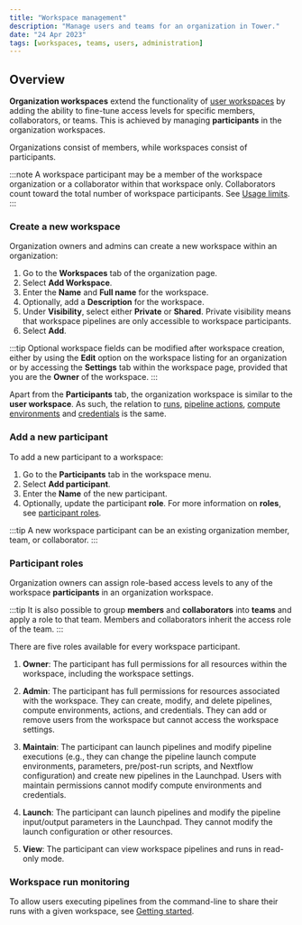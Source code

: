 ```yaml
---
title: "Workspace management"
description: "Manage users and teams for an organization in Tower."
date: "24 Apr 2023"
tags: [workspaces, teams, users, administration]
---
```


## Overview

**Organization workspaces** extend the functionality of [user workspaces](../getting-started/workspace.mdx) by adding the ability to fine-tune access levels for specific members, collaborators, or teams. This is achieved by managing **participants** in the organization workspaces.

Organizations consist of members, while workspaces consist of participants.

:::note
A workspace participant may be a member of the workspace organization or a collaborator within that workspace only. Collaborators count toward the total number of workspace participants. See [Usage limits](/docs/limits/limits.mdx).
:::

### Create a new workspace

Organization owners and admins can create a new workspace within an organization:

1.  Go to the **Workspaces** tab of the organization page.
1.  Select **Add Workspace**.
1.  Enter the **Name** and **Full name** for the workspace.
1.  Optionally, add a **Description** for the workspace.
1.  Under **Visibility**, select either **Private** or **Shared**. Private visibility means that workspace pipelines are only accessible to workspace participants.
1.  Select **Add**.

:::tip
Optional workspace fields can be modified after workspace creation, either by using the **Edit** option on the workspace listing for an organization or by accessing the **Settings** tab within the workspace page, provided that you are the **Owner** of the workspace.
:::

Apart from the **Participants** tab, the organization workspace is similar to the **user workspace**. As such, the relation to [runs](../launch/launch.mdx), [pipeline actions](../pipeline-actions/overview.mdx), [compute environments](../compute-envs/overview.mdx) and [credentials](../credentials/overview.mdx) is the same.

### Add a new participant

To add a new participant to a workspace:

1.  Go to the **Participants** tab in the workspace menu.
1.  Select **Add participant**.
1.  Enter the **Name** of the new participant.
1.  Optionally, update the participant **role**. For more information on **roles**, see [participant roles](#participant-roles).

:::tip
A new workspace participant can be an existing organization member, team, or collaborator.
:::

### Participant roles

Organization owners can assign role-based access levels to any of the workspace **participants** in an organization workspace.

:::tip
It is also possible to group **members** and **collaborators** into **teams** and apply a role to that team. Members and collaborators inherit the access role of the team.
:::

There are five roles available for every workspace participant.

1.  **Owner**: The participant has full permissions for all resources within the workspace, including the workspace settings.

1.  **Admin**: The participant has full permissions for resources associated with the workspace. They can create, modify, and delete pipelines, compute environments, actions, and credentials. They can add or remove users from the workspace but cannot access the workspace settings.

1.  **Maintain**: The participant can launch pipelines and modify pipeline executions (e.g., they can change the pipeline launch compute environments, parameters, pre/post-run scripts, and Nextflow configuration) and create new pipelines in the Launchpad. Users with maintain permissions cannot modify compute environments and credentials.

1.  **Launch**: The participant can launch pipelines and modify the pipeline input/output parameters in the Launchpad. They cannot modify the launch configuration or other resources.

1.  **View**: The participant can view workspace pipelines and runs in read-only mode.

### Workspace run monitoring

To allow users executing pipelines from the command-line to share their runs with a given workspace, see [Getting started](../getting-started/usage.mdx).
